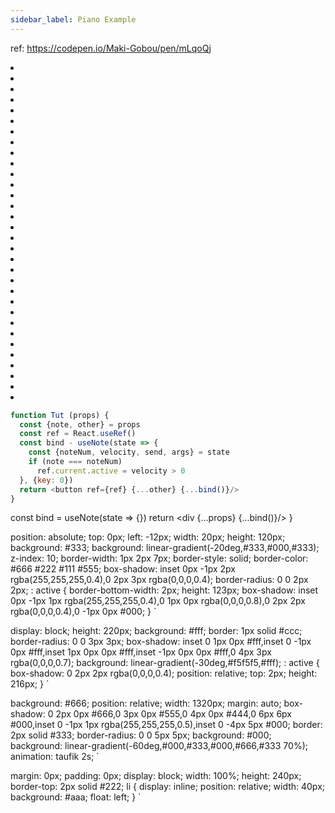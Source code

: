 ---
sidebar_label: Piano Example
---


ref: https://codepen.io/Maki-Gobou/pen/mLqoQj

<Wrapper>
  <Piano>
    <li><White/></li>
    <li><White/><Black/></li>
    <li><White/><Black/></li>
    <li><White/></li>
    <li><White/><Black/></li>
    <li><White/><Black/></li>
    <li><White/></li>
    <li><White/><Black/></li>
    <li><White/><Black/></li>
    <li><White/><Black/></li>
    <li><White/></li>
    <li><White/><Black/></li>
    <li><White/><Black/></li>
    <li><White/></li>
    <li><White/><Black/></li>
    <li><White/><Black/></li>
    <li><White/><Black/></li>
    <li><White/></li>
    <li><White/><Black/></li>
    <li><White/><Black/></li>
    <li><White/></li>
    <li><White/><Black/></li>
    <li><White/><Black/></li>
    <li><White/><Black/></li>
    <li><White/></li>
    <li><White/><Black/></li>
    <li><White/><Black/></li>
    <li><White/></li>
    <li><White/><Black/></li>
    <li><White/><Black/></li>
    <li><White/><Black/></li>
    <li><White/></li>
  </Piano>
</Wrapper>

```js
function Tut (props) {
  const {note, other} = props
  const ref = React.useRef()
  const bind - useNote(state => {
    const {noteNum, velocity, send, args} = state
    if (note === noteNum)
      ref.current.active = velocity > 0
  }, {key: 0})
  return <button ref={ref} {...other} {...bind()}/>
}
```


  const bind = useNote(state => {})
  return <div {...props} {...bind()}/>
}

  position: absolute;
  top: 0px;
  left: -12px;
  width: 20px;
  height: 120px;
  background: #333;
  background: linear-gradient(-20deg,#333,#000,#333);
  z-index: 10;
  border-width: 1px 2px 7px;
  border-style: solid;
  border-color: #666 #222 #111 #555;
  box-shadow: inset 0px -1px 2px rgba(255,255,255,0.4),0 2px 3px rgba(0,0,0,0.4);
  border-radius: 0 0 2px 2px;
  : active {
    border-bottom-width: 2px;
    height: 123px;
    box-shadow: inset 0px -1px 1px rgba(255,255,255,0.4),0 1px 0px rgba(0,0,0,0.8),0 2px 2px rgba(0,0,0,0.4),0 -1px 0px #000;
  }
`

  display: block;
  height: 220px;
  background: #fff;
  border: 1px solid #ccc;
  border-radius: 0 0 3px 3px;
  box-shadow: inset 0 1px 0px #fff,inset 0 -1px 0px #fff,inset 1px 0px 0px #fff,inset -1px 0px 0px #fff,0 4px 3px rgba(0,0,0,0.7);
  background: linear-gradient(-30deg,#f5f5f5,#fff);
  : active {
    box-shadow: 0 2px 2px rgba(0,0,0,0.4);
    position: relative;
    top: 2px;
    height: 216px;
  }
`

  background: #666;
  position: relative;
  width: 1320px;
  margin: auto;
  box-shadow: 0 2px 0px #666,0 3px 0px #555,0 4px 0px #444,0 6px 6px #000,inset 0 -1px 1px rgba(255,255,255,0.5),inset 0 -4px 5px #000;
  border: 2px solid #333;
  border-radius: 0 0 5px 5px;
  background: #000;
  background: linear-gradient(-60deg,#000,#333,#000,#666,#333 70%);
  animation: taufik 2s;
`

  margin: 0px;
  padding: 0px;
  display: block;
  width: 100%;
  height: 240px;
  border-top: 2px solid #222;
  li {
    display: inline;
    position: relative;
    width: 40px;
    background: #aaa;
    float: left;
  }
`

